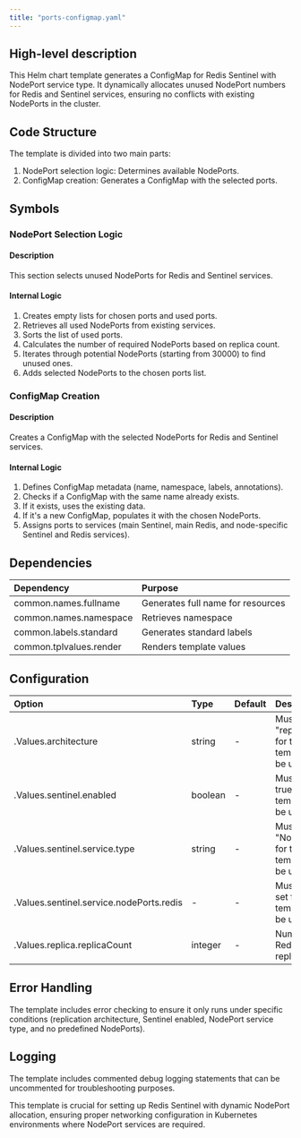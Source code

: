 ```yaml
---
title: "ports-configmap.yaml"
---
```


## High-level description
This Helm chart template generates a ConfigMap for Redis Sentinel with NodePort service type. It dynamically allocates unused NodePort numbers for Redis and Sentinel services, ensuring no conflicts with existing NodePorts in the cluster.

## Code Structure
The template is divided into two main parts:
1. NodePort selection logic: Determines available NodePorts.
2. ConfigMap creation: Generates a ConfigMap with the selected ports.

## Symbols

### NodePort Selection Logic
#### Description
This section selects unused NodePorts for Redis and Sentinel services.

#### Internal Logic
1. Creates empty lists for chosen ports and used ports.
2. Retrieves all used NodePorts from existing services.
3. Sorts the list of used ports.
4. Calculates the number of required NodePorts based on replica count.
5. Iterates through potential NodePorts (starting from 30000) to find unused ones.
6. Adds selected NodePorts to the chosen ports list.

### ConfigMap Creation
#### Description
Creates a ConfigMap with the selected NodePorts for Redis and Sentinel services.

#### Internal Logic
1. Defines ConfigMap metadata (name, namespace, labels, annotations).
2. Checks if a ConfigMap with the same name already exists.
3. If it exists, uses the existing data.
4. If it's a new ConfigMap, populates it with the chosen NodePorts.
5. Assigns ports to services (main Sentinel, main Redis, and node-specific Sentinel and Redis services).

## Dependencies
| Dependency | Purpose |
|:-----------|:--------|
| common.names.fullname | Generates full name for resources |
| common.names.namespace | Retrieves namespace |
| common.labels.standard | Generates standard labels |
| common.tplvalues.render | Renders template values |

## Configuration
| Option | Type | Default | Description |
|:-------|:-----|:--------|:------------|
| .Values.architecture | string | - | Must be "replication" for this template to be used |
| .Values.sentinel.enabled | boolean | - | Must be true for this template to be used |
| .Values.sentinel.service.type | string | - | Must be "NodePort" for this template to be used |
| .Values.sentinel.service.nodePorts.redis | - | - | Must not be set for this template to be used |
| .Values.replica.replicaCount | integer | - | Number of Redis replicas |

## Error Handling
The template includes error checking to ensure it only runs under specific conditions (replication architecture, Sentinel enabled, NodePort service type, and no predefined NodePorts).

## Logging
The template includes commented debug logging statements that can be uncommented for troubleshooting purposes.

This template is crucial for setting up Redis Sentinel with dynamic NodePort allocation, ensuring proper networking configuration in Kubernetes environments where NodePort services are required.